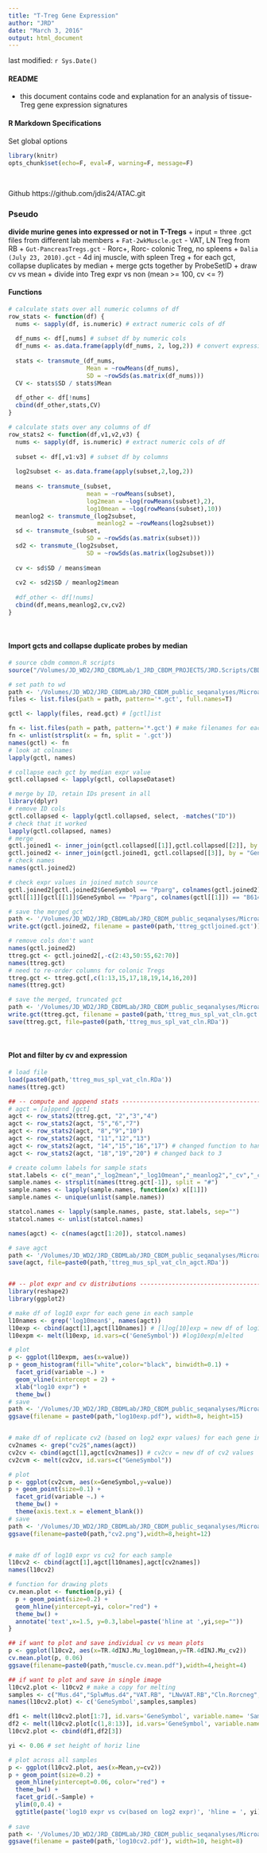 ```yaml
---
title: "T-Treg Gene Expression"
author: "JRD"
date: "March 3, 2016"
output: html_document
---
```


last modified: `r Sys.Date()`
<br>    

#### README
+ this document contains code and explanation for an analysis of tissue-Treg gene expression signatures
<br>    


#### R Markdown Specifications
Set global options
```r
library(knitr)
opts_chunk$set(echo=F, eval=F, warning=F, message=F)
```
<br>    

Github
https://github.com/jdis24/ATAC.git
<br>    


### Pseudo
**divide murine genes into expressed or not in T-Tregs**
+ input = three .gct files from different lab members
+ `Fat-2wkMuscle.gct` - VAT, LN Treg from RB
+ `Gut-PancreasTregs.gct` - Rorc+, Rorc- colonic Treg, no spleens
+ `Dalia (July 23, 2010).gct` - 4d inj muscle, with spleen Treg
+ for each gct, collapse duplicates by median
+ merge gcts together by ProbeSetID
+ draw cv vs mean
+ divide into Treg expr vs non (mean >= 100, cv <= ?)

#### Functions
```r
# calculate stats over all numeric columns of df 
row_stats <- function(df) {
  nums <- sapply(df, is.numeric) # extract numeric cols of df
  
  df_nums <- df[,nums] # subset df by numeric cols
  df_nums <- as.data.frame(apply(df_nums, 2, log,2)) # convert expression to log2
  
  stats <- transmute_(df_nums, 
                      Mean = ~rowMeans(df_nums),
                      SD = ~rowSds(as.matrix(df_nums)))
  CV <- stats$SD / stats$Mean
  
  df_other <- df[!nums]     
  cbind(df_other,stats,CV)
}

# calculate stats over any columns of df 
row_stats2 <- function(df,v1,v2,v3) {
  nums <- sapply(df, is.numeric) # extract numeric cols of df
  
  subset <- df[,v1:v3] # subset df by columns
  
  log2subset <- as.data.frame(apply(subset,2,log,2))
    
  means <- transmute_(subset,
                      mean = ~rowMeans(subset),
                      log2mean = ~log(rowMeans(subset),2),
                      log10mean = ~log(rowMeans(subset),10))
  meanlog2 <- transmute_(log2subset,
                         meanlog2 = ~rowMeans(log2subset))
  sd <- transmute_(subset,
                      SD = ~rowSds(as.matrix(subset)))
  sd2 <- transmute_(log2subset,
                      SD = ~rowSds(as.matrix(log2subset)))
  
  cv <- sd$SD / means$mean
  
  cv2 <- sd2$SD / meanlog2$mean
  
  #df_other <- df[!nums]
  cbind(df,means,meanlog2,cv,cv2)
}
```
<br>  


#### Import gcts and collapse duplicate probes by median
```r
# source cbdm common.R scripts
source("/Volumes/JD_WD2/JRD_CBDMLab/1_JRD_CBDM_PROJECTS/JRD.Scripts/CBDM_wiki_Rscripts/Common.R")

# set path to wd
path <- '/Volumes/JD_WD2/JRD_CBDMLab/JRD_CBDM_public_seqanalyses/Microarray/GCT_given/working'
files <- list.files(path = path, pattern='*.gct', full.names=T)

gctl <- lapply(files, read.gct) # [gctl]ist

fn <- list.files(path = path, pattern='*.gct') # make filenames for each gct
fn <- unlist(strsplit(x = fn, split = '.gct'))
names(gctl) <- fn
# look at colnames
lapply(gctl, names)

# collapse each gct by median expr value
gctl.collapsed <- lapply(gctl, collapseDataset)

# merge by ID, retain IDs present in all
library(dplyr)
# remove ID cols 
gctl.collapsed <- lapply(gctl.collapsed, select, -matches("ID"))
# check that it worked 
lapply(gctl.collapsed, names)
# merge
gctl.joined1 <- inner_join(gctl.collapsed[[1]],gctl.collapsed[[2]], by = "GeneSymbol")
gctl.joined2 <- inner_join(gctl.joined1, gctl.collapsed[[3]], by = "GeneSymbol")
# check names
names(gctl.joined2)

# check expr values in joined match source
gctl.joined2[gctl.joined2$GeneSymbol == "Pparg", colnames(gctl.joined2) =="B614wABDTconv#1"]
gctl[[1]][gctl[[1]]$GeneSymbol == "Pparg", colnames(gctl[[1]]) == "B614wABDTconv#1"]

# save the merged gct
path <- '/Volumes/JD_WD2/JRD_CBDMLab/JRD_CBDM_public_seqanalyses/Microarray/GCT_given/working/'
write.gct(gctl.joined2, filename = paste0(path,'ttreg_gctljoined.gct'))

# remove cols don't want
names(gctl.joined2)
ttreg.gct <- gctl.joined2[,-c(2:43,50:55,62:70)]
names(ttreg.gct)
# need to re-order columns for colonic Tregs
ttreg.gct <- ttreg.gct[,c(1:13,15,17,18,19,14,16,20)]
names(ttreg.gct)

# save the merged, truncated gct
path <- '/Volumes/JD_WD2/JRD_CBDMLab/JRD_CBDM_public_seqanalyses/Microarray/GCT_given/working/'
write.gct(ttreg.gct, filename = paste0(path,'ttreg_mus_spl_vat_cln.gct'))
save(ttreg.gct, file=paste0(path,'ttreg_mus_spl_vat_cln.RDa'))

```
<br> 


#### Plot and filter by cv and expression
```r
# load file
load(paste0(path,'ttreg_mus_spl_vat_cln.RDa'))
names(ttreg.gct)

## -- compute and apppend stats --------------------------------------------------------------------------
# agct = [a]ppend [gct]
agct <- row_stats2(ttreg.gct, "2","3","4") 
agct <- row_stats2(agct, "5","6","7")
agct <- row_stats2(agct, "8","9","10")
agct <- row_stats2(agct, "11","12","13")
agct <- row_stats2(agct, "14","15","16","17") # changed function to handle 4 cols
agct <- row_stats2(agct, "18","19","20") # changed back to 3

# create column labels for sample stats
stat.labels <- c("_mean","_log2mean","_log10mean","_meanlog2","_cv","_cv2")
sample.names <- strsplit(names(ttreg.gct[-1]), split = "#")
sample.names <- lapply(sample.names, function(x) x[[1]])
sample.names <- unique(unlist(sample.names))

statcol.names <- lapply(sample.names, paste, stat.labels, sep="")
statcol.names <- unlist(statcol.names)

names(agct) <- c(names(agct[1:20]), statcol.names)

# save agct
path <- '/Volumes/JD_WD2/JRD_CBDMLab/JRD_CBDM_public_seqanalyses/Microarray/GCT_given/working/'
save(agct, file=paste0(path,'ttreg_mus_spl_vat_cln_agct.RDa'))


## -- plot expr and cv distributions --------------------------------------------------------------------------
library(reshape2)
library(ggplot2)

# make df of log10 expr for each gene in each sample
l10names <- grep('log10mean$', names(agct))
l10exp <- cbind(agct[1],agct[l10names]) # [l]og[10]exp = new df of log10 expr values
l10expm <- melt(l10exp, id.vars=c('GeneSymbol')) #log10exp[m]elted

# plot
p <- ggplot(l10expm, aes(x=value))
p + geom_histogram(fill="white",color="black", binwidth=0.1) + 
  facet_grid(variable ~.) + 
  geom_vline(xintercept = 2) +
  xlab("log10 expr") + 
  theme_bw()
# save
path <- '/Volumes/JD_WD2/JRD_CBDMLab/JRD_CBDM_public_seqanalyses/Microarray/GCT_given/working/plots/'
ggsave(filename = paste0(path,"log10exp.pdf"), width=8, height=15)


# make df of replicate cv2 (based on log2 expr values) for each gene in each sample
cv2names <- grep("cv2$",names(agct))
cv2cv <- cbind(agct[1],agct[cv2names]) # cv2cv = new df of cv2 values
cv2cvm <- melt(cv2cv, id.vars=c("GeneSymbol"))

# plot
p <- ggplot(cv2cvm, aes(x=GeneSymbol,y=value))
p + geom_point(size=0.1) + 
  facet_grid(variable ~.) + 
  theme_bw() + 
  theme(axis.text.x = element_blank())
# save
path <- '/Volumes/JD_WD2/JRD_CBDMLab/JRD_CBDM_public_seqanalyses/Microarray/GCT_given/working/plots/'
ggsave(filename=paste0(path,"cv2.png"),width=8,height=12)


# make df of log10 expr vs cv2 for each sample
l10cv2 <- cbind(agct[1],agct[l10names],agct[cv2names])
names(l10cv2)

# function for drawing plots 
cv.mean.plot <- function(p,yi) {
  p + geom_point(size=0.2) + 
  geom_hline(yintercept=yi, color="red") + 
  theme_bw() + 
  annotate('text',x=1.5, y=0.3,label=paste('hline at ',yi,sep=""))
}

## if want to plot and save individual cv vs mean plots
p <- ggplot(l10cv2, aes(x=TR.4dINJ.Mu_log10mean,y=TR.4dINJ.Mu_cv2))
cv.mean.plot(p, 0.06)
ggsave(filename=paste0(path,"muscle.cv.mean.pdf"),width=4,height=4)

## if want to plot and save in single image
l10cv2.plot <- l10cv2 # make a copy for melting
samples <- c("Mus.d4","SplwMus.d4","VAT.RB", "LNwVAT.RB","Cln.Rorcneg","Cln.Rorcpos")
names(l10cv2.plot) <- c('GeneSymbol',samples,samples)

df1 <- melt(l10cv2.plot[1:7], id.vars='GeneSymbol', variable.name= 'Sample', value.name ='Mean')
df2 <- melt(l10cv2.plot[c(1,8:13)], id.vars='GeneSymbol', variable.name= 'Sample', value.name ='cv2')
l10cv2.plot <- cbind(df1,df2[3])

yi <- 0.06 # set height of horiz line

# plot across all samples
p <- ggplot(l10cv2.plot, aes(x=Mean,y=cv2))
p + geom_point(size=0.2) + 
  geom_hline(yintercept=0.06, color="red") + 
  theme_bw() + 
  facet_grid(.~Sample) +
  ylim(0,0.4) + 
  ggtitle(paste('log10 expr vs cv(based on log2 expr)', 'hline = ', yi))
  
# save
path <- '/Volumes/JD_WD2/JRD_CBDMLab/JRD_CBDM_public_seqanalyses/Microarray/GCT_given/working/plots/'
ggsave(filename = paste0(path,'log10cv2.pdf'), width=10, height=8)


```













